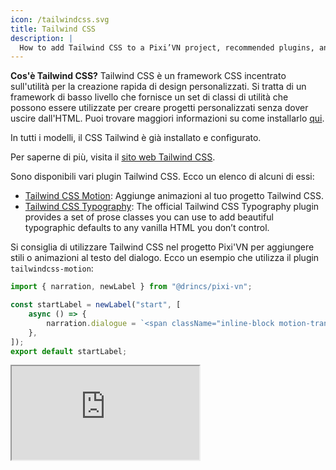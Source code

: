 ```yaml
---
icon: /tailwindcss.svg
title: Tailwind CSS
description: |
  How to add Tailwind CSS to a Pixi’VN project, recommended plugins, and examples of using utility classes (and motion plugins) to style dialogue and UI.
---
```


**Cos'è Tailwind CSS?** Tailwind CSS è un framework CSS incentrato sull'utilità per la creazione rapida di design personalizzati. Si tratta di un framework di basso livello che fornisce un set di classi di utilità che possono essere utilizzate per creare progetti personalizzati senza dover uscire dall'HTML. Puoi trovare maggiori informazioni su come installarlo [qui](https://tailwindcss.com/docs/installation).

<Callout title="Templates" type="info">

In tutti i modelli, il CSS Tailwind è già installato e configurato.

</Callout>

Per saperne di più, visita il [sito web Tailwind CSS](https://tailwindcss.com/).

Sono disponibili vari plugin Tailwind CSS. Ecco un elenco di alcuni di essi:

- [Tailwind CSS Motion](https://docs.rombo.co/tailwind): Aggiunge animazioni al tuo progetto Tailwind CSS.
- [Tailwind CSS Typography](https://github.com/tailwindlabs/tailwindcss-typography): The official Tailwind CSS Typography plugin provides a set of prose classes you can use to add beautiful typographic defaults to any vanilla HTML you don’t control.

Si consiglia di utilizzare Tailwind CSS nel progetto Pixi'VN per aggiungere stili o animazioni al testo del dialogo. Ecco un esempio che utilizza il plugin `tailwindcss-motion`:

```ts title="labels/startLabel.ts"
import { narration, newLabel } from "@drincs/pixi-vn";

const startLabel = newLabel("start", [
    async () => {
        narration.dialogue = `<span className="inline-block motion-translate-y-loop-25">Hello</span>, welcome to the game!`;
    },
]);
export default startLabel;
```

<iframe
    src="https://play.tailwindcss.com/WCoOH2CSuZ?layout=preview"
    title="Tailwind CSS Motion"
    style={{
        width: "100%",
        height: "320px",
        border: "0",
        borderRadius: "4px",
        overflow: "hidden",
    }}
/>
